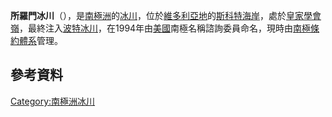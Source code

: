 {{coord|78|23|S|162|30|E|display=title}}

'''所羅門冰川'''（{{lang-en|Solomon Glacier}}），是[[南極洲|南極洲]]的[[冰川|冰川]]，位於[[維多利亞地|維多利亞地]]的[[斯科特海岸|斯科特海岸]]，處於[[皇家學會嶺|皇家學會嶺]]，最終注入[[波特冰川|波特冰川]]，在1994年由[[美國|美國]]南極名稱諮詢委員命名，現時由[[南極條約體系|南極條約體系]]管理。

==參考資料==
{{reflist}}
{{usgs-gazetteer}}

{{DEFAULTSORT:Solomon Glacier}}
[[Category:南極洲冰川|Category:南極洲冰川]]


{{ScottCoast-geo-stub}}